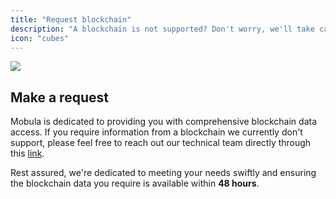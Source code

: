 ```yaml
---
title: "Request blockchain"
description: "A blockchain is not supported? Don't worry, we'll take care of it."
icon: "cubes"
---
```


<Frame>
  <img src="https://i.imgur.com/D6I5M62.png" />
</Frame>

## Make a request

Mobula is dedicated to providing you with comprehensive blockchain data access. If you require information from a blockchain we currently don't support, please feel free to reach out our technical team directly through this [link](https://t.me/MobulaPartnerBot?start=Mobula_API_Custom_Blockchain).

Rest assured, we're dedicated to meeting your needs swiftly and ensuring the blockchain data you require is available within **48 hours**.
